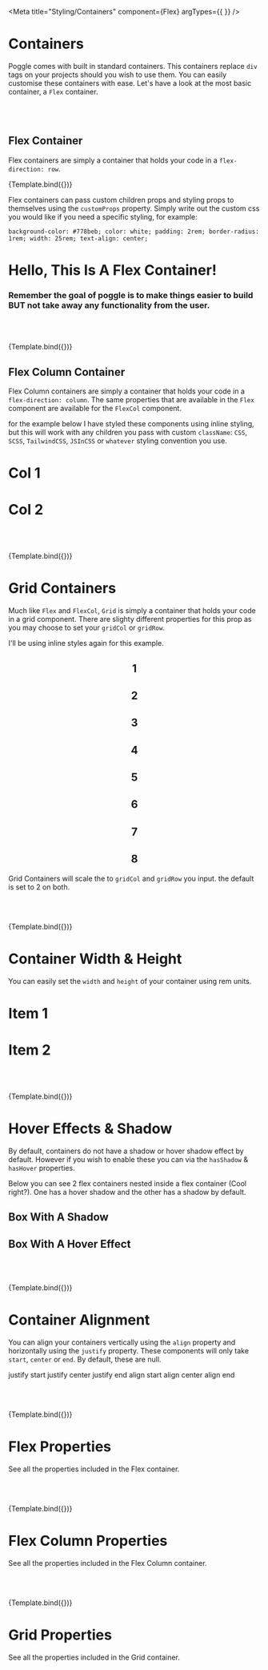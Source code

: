 
<Meta title="Styling/Containers" component={Flex} argTypes={{
}} />


# Containers
Poggle comes with built in standard containers. This containers replace `div` tags on your projects should you wish to use them. You can easily customise these containers with ease. Let's have a look at the
most basic container, a `Flex` container.

<br /><br/>

## Flex Container
Flex containers are simply a container that holds your code in a `flex-direction: row`.

<Canvas>
  <Story name="Flex Container" args={{children: "I am a flex container!"}}>
    {Template.bind({})}
  </Story>
</Canvas>

Flex containers can pass custom children props and styling props to themselves using the `customProps` property. Simply write out the custom css you would like if you need a specific styling, for example:

`background-color: #778beb; color: white; padding: 2rem; border-radius: 1rem; width: 25rem; text-align: center;`

<Canvas>
  <Flex customProps={"background-color: #778beb; color: white; padding: 2rem; border-radius: 1rem; width: 25rem; text-align: center;"}>
    <h1>Hello, This Is A Flex Container!</h1>
  </Flex>
</Canvas>

### Remember the goal of poggle is to make things easier to build BUT not take away any functionality from the user.

<br/> <br/>

<Story name="Flex Column Container" args={{}}>
  {Template.bind({})}
</Story>

## Flex Column Container
Flex Column containers are simply a container that holds your code in a `flex-direction: column`. The same properties that are available in the `Flex` component are available for the `FlexCol` component.

for the example below I have styled these components using inline styling, but this will work with any children you pass with custom `className`: `CSS`, `SCSS`, `TailwindCSS`, `JSInCSS` or `whatever` styling convention you use.

<Canvas>
    <FlexCol spacing={2}>
      <Flex customProps="padding: 2rem; background-color:#778beb; color: white;">
        <h1>Col 1</h1>
      </Flex>
      <Flex customProps="padding: 2rem; background-color:#a55eea; color: white;">
        <h1>Col 2</h1>
      </Flex>
    </FlexCol>
</Canvas>

<br /> <br />

<Story name="Grid Containers" args={{}}>
  {Template.bind({})}
</Story>

# Grid Containers
Much like `Flex` and `FlexCol`, `Grid` is simply a container that holds your code in a grid component. There are slighty different properties for this prop as you may choose to set your `gridCol`
or `gridRow`.

I'll be using inline styles again for this example.

<Canvas>
  <Grid gridCol={4} gridRow={2} spacing={1}>
    <Flex justify="center" align="center" customProps="padding: 4rem; background-color: red; color: white;"><h2>1</h2></Flex>
    <Flex justify="center" align="center" customProps="padding: 4rem; background-color: black; color: white;"><h2>2</h2></Flex>
    <Flex  justify="center" align="center" customProps="padding: 4rem; background-color: green; color: white;"><h2>3</h2></Flex>
    <Flex justify="center" align="center" customProps="padding: 4rem; background-color: orange; color: white;"><h2>4</h2></Flex>
    <Flex  justify="center" align="center" customProps="padding: 4rem; background-color: purple; color: white;"><h2>5</h2></Flex>
    <Flex  justify="center" align="center" customProps="padding: 4rem; background-color: pink; color: white;"><h2>6</h2></Flex>
    <Flex  justify="center" align="center" customProps="padding: 4rem; background-color: indigo; color: white;"><h2>7</h2></Flex>
    <Flex  justify="center" align="center" customProps="padding: 4rem; background-color: gray; color: white;"><h2>8</h2></Flex>
  </Grid>
</Canvas>

Grid Containers will scale the to `gridCol` and `gridRow` you input. the default is set to 2 on both.

<br/> <br/>

<Story name="Container Width & Height" args={{}}>
  {Template.bind({})}
</Story>

# Container Width & Height
You can easily set the `width` and `height` of your container using rem units.

<Canvas>
  <Flex spacing={2}>
    <Flex width={5} customProps="padding: 2rem; background-color:#778beb; color: white;">
      <h1>Item 1</h1>
    </Flex>
    <Flex width={5} customProps="padding: 2rem; background-color:#a55eea; color: white;">
      <h1>Item 2</h1>
    </Flex>
  </Flex>
</Canvas>

<br/> <br/>

<Story name="Container Shadows" args={{}}>
  {Template.bind({})}
</Story>

# Hover Effects & Shadow
By default, containers do not have a shadow or hover shadow effect by default. However if you wish to enable these you can via the `hasShadow` & `hasHover` properties.

Below you can see 2 flex containers nested inside a flex container (Cool right?). One has a hover shadow and the other has a shadow by default.

<Canvas>
  <Flex spacing={2}>
    <Flex hasShadow={true} customProps="padding: 5rem; background-color: purple; color: white;"><h2>Box With A Shadow</h2></Flex>
    <Flex hasHover={true} customProps="padding: 5rem; background-color: blue; color: white; cursor-pointer;"><h2>Box With A Hover Effect</h2></Flex>
  </Flex>
</Canvas>


<br/><br/>

<Story name="Container Alignment" args={{}}>
  {Template.bind({})}
</Story>

# Container Alignment
You can align your containers vertically using the `align` property and horizontally using the `justify` property. These components will only take `start`, `center` or `end`. By default, these are null.

<Canvas>
  <Grid gridRow={2} gridCol={3} spacing={1}>
    <Flex justify="start" height={2.5} customProps="padding: 1rem; background-color: #a55eea; color: white; text-transform:capitalize;"> justify start</Flex>
    <Flex justify="center" height={2.5} customProps="padding: 1rem; background-color: #45aaf2; color: white; text-transform:capitalize;"> justify center</Flex>
    <Flex justify="end" height={2.5} customProps="padding: 1rem; background-color: #26de81; color: white; text-transform:capitalize;"> justify end</Flex>
    <Flex align="start" height={5} customProps="padding: 1rem; background-color: #a55eea; color: white; text-transform:capitalize;"> align start</Flex>
    <Flex align="center" height={5}  customProps="padding: 1rem; background-color: #45aaf2; color: white; text-transform:capitalize;"> align center</Flex>
    <Flex align="end" height={5}  customProps="padding: 1rem; background-color: #26de81; color: white; text-transform:capitalize;"> align end</Flex>
  </Grid>
</Canvas>

<br/><br/>

<Story name="Flex Properties" args={{}}>
  {Template.bind({})}
</Story>

# Flex Properties
See all the properties included in the Flex container.

<ArgsTable of={Flex} />

<br/><br/>

<Story name="Flex Column Properties" args={{}}>
  {Template.bind({})}
</Story>

# Flex Column Properties
See all the properties included in the Flex Column container.

<ArgsTable of={FlexCol} />

<br/><br/>

<Story name="Grid Properties" args={{}}>
  {Template.bind({})}
</Story>

# Grid Properties
See all the properties included in the Grid container.

<ArgsTable of={Grid} />
